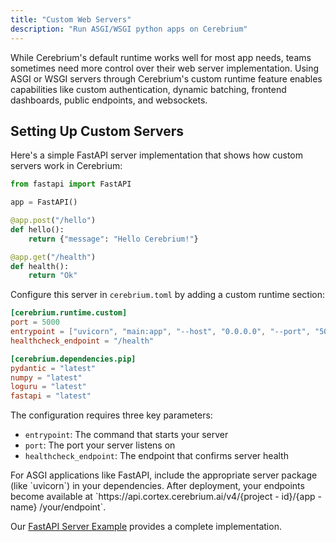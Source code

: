 ```yaml
---
title: "Custom Web Servers"
description: "Run ASGI/WSGI python apps on Cerebrium"
---
```


While Cerebrium's default runtime works well for most app needs, teams sometimes need more control over their web server implementation. Using ASGI or WSGI servers through Cerebrium's custom runtime feature enables capabilities like custom authentication, dynamic batching, frontend dashboards, public endpoints, and websockets.

## Setting Up Custom Servers

Here's a simple FastAPI server implementation that shows how custom servers work in Cerebrium:

```python
from fastapi import FastAPI

app = FastAPI()

@app.post("/hello")
def hello():
    return {"message": "Hello Cerebrium!"}

@app.get("/health")
def health():
    return "Ok"
```

Configure this server in `cerebrium.toml` by adding a custom runtime section:

```toml
[cerebrium.runtime.custom]
port = 5000
entrypoint = ["uvicorn", "main:app", "--host", "0.0.0.0", "--port", "5000"]
healthcheck_endpoint = "/health"

[cerebrium.dependencies.pip]
pydantic = "latest"
numpy = "latest"
loguru = "latest"
fastapi = "latest"
```

The configuration requires three key parameters:

- `entrypoint`: The command that starts your server
- `port`: The port your server listens on
- `healthcheck_endpoint`: The endpoint that confirms server health

<Info>
  For ASGI applications like FastAPI, include the appropriate server package
  (like `uvicorn`) in your dependencies. After deployment, your endpoints become
  available at `https://api.cortex.cerebrium.ai/v4/{project - id}/{app - name}
  /your/endpoint`.
</Info>

Our [FastAPI Server Example](https://github.com/CerebriumAI/examples) provides a complete implementation.
